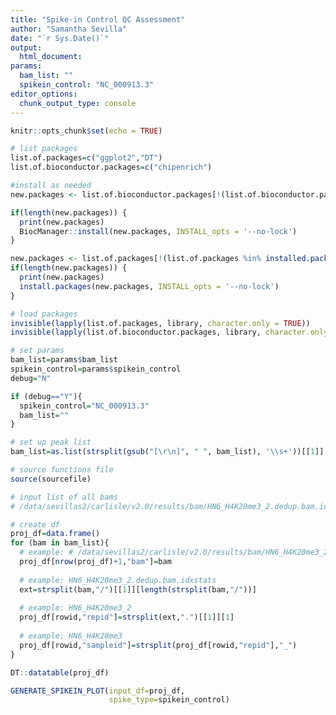```yaml
---
title: "Spike-in Control QC Assessment"
author: "Samantha Sevilla"
date: "`r Sys.Date()`"
output:
  html_document:
params:
  bam_list: ""
  spikein_control: "NC_000913.3"
editor_options: 
  chunk_output_type: console
---
```


```r
knitr::opts_chunk$set(echo = TRUE)

# list packages
list.of.packages=c("ggplot2","DT")
list.of.bioconductor.packages=c("chipenrich")

#install as needed
new.packages <- list.of.bioconductor.packages[!(list.of.bioconductor.packages %in% installed.packages()[,"Package"])]

if(length(new.packages)) {
  print(new.packages)
  BiocManager::install(new.packages, INSTALL_opts = '--no-lock')
}

new.packages <- list.of.packages[!(list.of.packages %in% installed.packages()[,"Package"])]
if(length(new.packages)) {
  print(new.packages)
  install.packages(new.packages, INSTALL_opts = '--no-lock')
}

# load packages
invisible(lapply(list.of.packages, library, character.only = TRUE))
invisible(lapply(list.of.bioconductor.packages, library, character.only = TRUE))
```


```r
# set params
bam_list=params$bam_list
spikein_control=params$spikein_control
debug="N"

if (debug=="Y"){
  spikein_control="NC_000913.3"
  bam_list=""
}

# set up peak list
bam_list=as.list(strsplit(gsub("[\r\n]", " ", bam_list), '\\s+'))[[1]]

# source functions file
source(sourcefile)
```


```r
# input list of all bams
# /data/sevillas2/carlisle/v2.0/results/bam/HN6_H4K20me3_2.dedup.bam.idxstats

# create df
proj_df=data.frame()
for (bam in bam_list){
  # example: # /data/sevillas2/carlisle/v2.0/results/bam/HN6_H4K20me3_2.dedup.bam.idxstats
  proj_df[nrow(proj_df)+1,"bam"]=bam
  
  # example: HN6_H4K20me3_2.dedup.bam.idxstats
  ext=strsplit(bam,"/")[[1]][length(strsplit(bam,"/"))]
  
  # example: HN6_H4K20me3_2
  proj_df[rowid,"repid"]=strsplit(ext,".")[[1]][1]
  
  # example: HN6_H4K20me3
  proj_df[rowid,"sampleid"]=strsplit(proj_df[rowid,"repid"],"_")
}

DT::datatable(proj_df)
```

```r
GENERATE_SPIKEIN_PLOT(input_df=proj_df,
                      spike_type=spikein_control)
```

